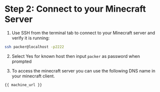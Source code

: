 # Step 2: Connect to your Minecraft Server
1. Use SSH from the terminal tab to connect to your Minecraft server and verify it is running:

```bash
ssh packer@localhost -p2222 
``` 
2. Select Yes for known host then input `packer` as password when prompted

3. To access the minecraft server you can use the following DNS name in your minecraft client.

```
{{ machine_url }}
```